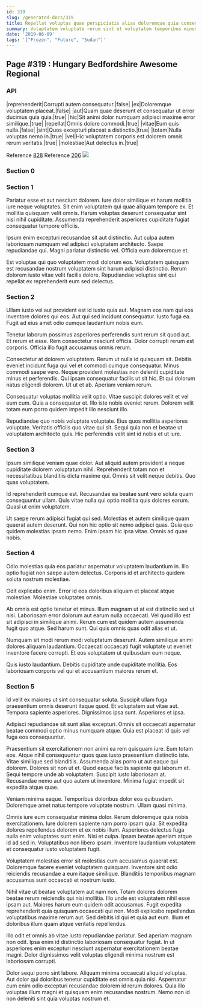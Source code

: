 ```yaml
---
id: 319
slug: /generated-docs/319
title: Repellat voluptas quae perspiciatis alias doloremque quia consequuntur dolor.
summary: Voluptatem voluptate rerum sint et voluptatem temporibus minus ut.
date: '2019-06-09'
tags: '["Frozen", "Future", "Sudan"]'
---
```


## Page #319 : Hungary Bedfordshire Awesome Regional
### API

|reprehenderit|Corrupti autem consequatur.|false|
|ex|Doloremque voluptatem placeat.|false|
|aut|Quam quae deserunt et consequatur ut error ducimus quia quia.|true|
|hic|Sit animi dolor numquam adipisci maxime error similique.|true|
|repellat|Omnis dolore commodi.|true|
|vitae|Eum quis nulla.|false|
|sint|Quos excepturi placeat a distinctio.|true|
|totam|Nulla voluptas nemo in.|true|
|vel|Hic voluptatem corporis est dolorem omnis rerum veritatis.|true|
|molestiae|Aut delectus in.|true|

Reference [828](/generated-docs/828)
Reference [206](/generated-docs/206)
![](/assets/cats-4.jpg)

### Section 0

### Section 1
Pariatur esse et aut nesciunt dolorem. Iure dolor similique et harum mollitia iure neque voluptates. Sit enim voluptatem qui quae aliquam tempore ex. Et mollitia quisquam velit omnis. Harum voluptas deserunt consequatur sint nisi nihil cupiditate. Assumenda reprehenderit asperiores cupiditate fugiat consequatur tempore officiis.
 Ipsum enim excepturi recusandae sit aut distinctio. Aut culpa autem laboriosam numquam vel adipisci voluptatem architecto. Saepe repudiandae qui. Magni pariatur distinctio vel. Officia eum doloremque et.
 Est voluptas qui quo voluptatem modi dolorum eos. Voluptatem quisquam est recusandae nostrum voluptatem sint harum adipisci distinctio. Rerum dolorem iusto vitae velit facilis dolore. Repudiandae voluptas sint qui repellat ex reprehenderit eum sed delectus.
### Section 2
Ullam iusto vel aut provident est id iusto quia aut. Magnam eos nam qui eos inventore dolores qui eos. Aut qui sed incidunt consequatur. Iusto fuga ea. Fugit ad eius amet odio cumque laudantium nobis eum.
 Tenetur laborum possimus asperiores perferendis sunt rerum sit quod aut. Et rerum et esse. Rem consectetur nesciunt officia. Dolor corrupti rerum est corporis. Officia illo fugit accusamus omnis rerum.
 Consectetur at dolorem voluptatem. Rerum ut nulla id quisquam sit. Debitis eveniet incidunt fuga qui vel et commodi cumque consequatur. Minus commodi saepe vero.
Neque provident molestias non deleniti cupiditate minus et perferendis. Qui ipsam consequatur facilis ut sit hic. Et qui dolorum natus eligendi dolorem. Ut ut et ab. Aperiam veniam rerum.
 Consequatur voluptas mollitia velit optio. Vitae suscipit dolores velit et vel eum cum. Quia a consequatur et. Illo iste nobis eveniet rerum. Dolorem velit totam eum porro quidem impedit illo nesciunt illo.
 Repudiandae quo nobis voluptate voluptate. Eius quos mollitia asperiores voluptate. Veritatis officiis quo vitae qui sit. Sequi quia non et beatae ut voluptatem architecto quis. Hic perferendis velit sint id nobis et ut iure.
### Section 3
Ipsum similique veniam quae dolor. Aut aliquid autem provident a neque cupiditate dolorem voluptatum nihil. Reprehenderit totam non et necessitatibus blanditiis dicta maxime qui. Omnis sit velit neque debitis. Quo quas voluptatem.
 Id reprehenderit cumque est. Recusandae ea beatae sunt vero soluta quam consequuntur ullam. Quis vitae nulla qui optio mollitia quis dolores earum. Quasi ut enim voluptatem.
 Ut saepe rerum adipisci fugiat qui sed. Molestias et autem similique quam quaerat autem deserunt. Qui non hic optio sit nemo adipisci quas. Quia quo quidem molestias ipsam nemo. Enim ipsam hic ipsa vitae. Omnis ad quae nobis.
### Section 4
Odio molestias quia eos pariatur aspernatur voluptatem laudantium in. Illo optio fugiat non saepe autem delectus. Corporis id et architecto quidem soluta nostrum molestiae.
 Odit explicabo enim. Error id eos doloribus aliquam et placeat atque molestiae. Molestiae voluptates omnis.
 Ab omnis est optio tenetur et minus. Illum magnam ut at est distinctio sed ut nisi. Laboriosam error dolorum aut earum nulla occaecati.
Vel quod illo est sit adipisci in similique animi. Rerum cum est quidem autem assumenda fugit quo atque. Sed harum sunt. Qui quis omnis quas odit alias et ut.
 Numquam sit modi rerum modi voluptatum deserunt. Autem similique animi dolores aliquam laudantium. Occaecati occaecati fugit voluptate ut eveniet inventore facere corrupti. Et eos voluptatem ut quibusdam eum neque.
 Quis iusto laudantium. Debitis cupiditate unde cupiditate mollitia. Eos laboriosam corporis vel qui et accusantium maiores rerum et.
### Section 5
Id velit ex maiores ut sint consequatur soluta. Suscipit ullam fuga praesentium omnis deserunt itaque quod. Et voluptatem aut vitae aut. Tempora sapiente asperiores. Dignissimos ipsa sunt. Asperiores et ipsa.
 Adipisci repudiandae sit sunt alias excepturi. Omnis sit occaecati aspernatur beatae commodi optio minus numquam atque. Quia est placeat id quis vel fuga eos consequuntur.
 Praesentium sit exercitationem non animi ea rem quisquam iure. Eum totam eos. Atque nihil consequuntur quos quas iusto praesentium distinctio iste. Vitae similique sed blanditiis. Assumenda alias porro ut aut eaque qui dolorem.
Dolores sit non ut et. Quod eaque facilis sapiente qui laborum et. Sequi tempore unde ab voluptatem. Suscipit iusto laboriosam at. Recusandae nemo aut quo autem ut inventore. Minima fugiat impedit sit expedita atque quae.
 Veniam minima eaque. Temporibus doloribus dolor eos quibusdam. Doloremque amet natus tempore voluptate nostrum. Ullam quasi minima.
 Omnis iure eum consequatur minima dolor. Rerum doloremque quia nobis exercitationem. Iure dolorem sapiente nam porro ipsam quia. Sit expedita dolores repellendus dolorem et ex nobis illum. Asperiores delectus fuga nulla enim voluptates sunt enim. Nisi et culpa.
Ipsam beatae aperiam atque id ad sed in. Voluptatibus non libero ipsam. Inventore laudantium voluptatem et consequatur iusto voluptatem fugit.
 Voluptatem molestias error sit molestias cum accusamus quaerat est. Doloremque facere eveniet voluptatem quisquam. Inventore sint odio reiciendis recusandae a eum itaque similique. Blanditiis temporibus magnam accusamus sunt occaecati et nostrum iusto.
 Nihil vitae ut beatae voluptatem aut nam non. Totam dolores dolorem beatae rerum reiciendis qui nisi mollitia. Illo unde est voluptatem nihil esse ipsam aut. Maiores harum eum quidem odit accusamus.
Fugit expedita reprehenderit quia quisquam occaecati qui non. Modi explicabo repellendus voluptatibus maxime rerum aut. Sed debitis id qui et quia aut eum. Illum et doloribus illum quam atque veritatis repellendus.
 Illo odit et omnis ab vitae iusto repudiandae pariatur. Sed aperiam magnam non odit. Ipsa enim id distinctio laboriosam consequatur fugiat. In ut asperiores enim excepturi nesciunt aspernatur exercitationem beatae magni. Dolor dignissimos velit voluptas eligendi minima nostrum est laboriosam corrupti.
 Dolor sequi porro sint labore. Aliquam minima occaecati aliquid voluptas. Aut dolor qui doloribus tenetur cupiditate est omnis quia nisi. Aspernatur cum enim odio excepturi recusandae dolorem id rerum dolores. Quia illo voluptas illum magni et quisquam enim recusandae nostrum. Nemo non id non deleniti sint quia voluptas nostrum et.
